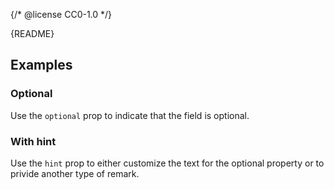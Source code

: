 {/* @license CC0-1.0 */}


<Meta of={LabelStories} />

<Markdown>{README}</Markdown>

<Primary />

<Controls />

## Examples

### Optional

Use the `optional` prop to indicate that the field is optional.

<Canvas of={LabelStories.Optional} />

### With hint

Use the `hint` prop to either customize the text for the optional property or to privide another type of remark.

<Canvas of={LabelStories.WithHint} />

